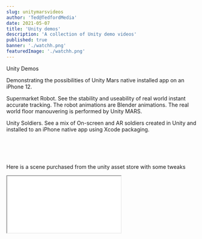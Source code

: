 ```yaml
---
slug: unitymarsvideos
author: 'Ted@TedfordMedia'
date: 2021-05-07
title: 'Unity demos'
description: 'A collection of Unity demo videos'
published: true
banner: './watchh.png'
featuredImage: './watchh.png' 
---
```


Unity Demos

<YouTube youTubeId="-O_5b3MRr5A" />


Demonstrating the possibilities of Unity Mars native installed app on an iPhone 12.
 
Supermarket Robot.  See the stability and useability of real world instant accurate tracking.  The robot animations are Blender animations.  The real world floor manouvering is performed by Unity MARS. 
<YouTube youTubeId="BAJ7gZnHeTg" />

Unity Soldiers.  See a mix of On-screen and AR soldiers created in Unity and installed to an iPhone native app using Xcode packaging.
<YouTube youTubeId="ZXQ2k3EHkTk" />

<br></br>
<br></br>
Here is a scene purchased from the unity asset store with some tweaks

<iframe style={{ height: "70vh", width: "100%",background:"green" }} src="./unit/index.html"></iframe>
 